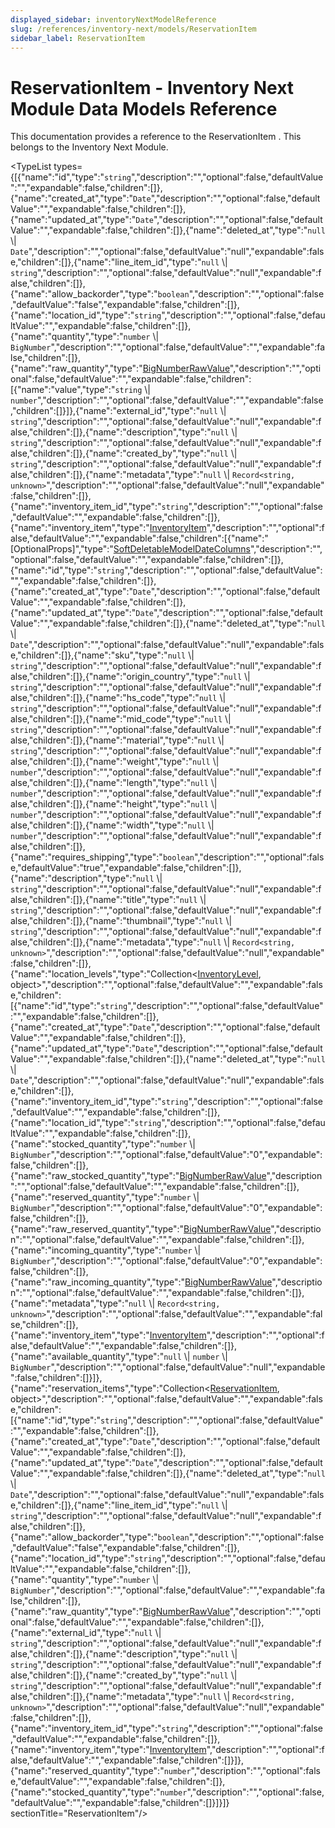 ```yaml
---
displayed_sidebar: inventoryNextModelReference
slug: /references/inventory-next/models/ReservationItem
sidebar_label: ReservationItem
---
```



# ReservationItem - Inventory Next Module Data Models Reference

This documentation provides a reference to the ReservationItem . This belongs to the Inventory Next Module.

<TypeList types={[{"name":"id","type":"`string`","description":"","optional":false,"defaultValue":"","expandable":false,"children":[]},{"name":"created_at","type":"`Date`","description":"","optional":false,"defaultValue":"","expandable":false,"children":[]},{"name":"updated_at","type":"`Date`","description":"","optional":false,"defaultValue":"","expandable":false,"children":[]},{"name":"deleted_at","type":"`null` \\| `Date`","description":"","optional":false,"defaultValue":"null","expandable":false,"children":[]},{"name":"line_item_id","type":"`null` \\| `string`","description":"","optional":false,"defaultValue":"null","expandable":false,"children":[]},{"name":"allow_backorder","type":"`boolean`","description":"","optional":false,"defaultValue":"false","expandable":false,"children":[]},{"name":"location_id","type":"`string`","description":"","optional":false,"defaultValue":"","expandable":false,"children":[]},{"name":"quantity","type":"`number` \\| `BigNumber`","description":"","optional":false,"defaultValue":"","expandable":false,"children":[]},{"name":"raw_quantity","type":"[BigNumberRawValue](../../../types/types/types.BigNumberRawValue/page.mdx)","description":"","optional":false,"defaultValue":"","expandable":false,"children":[{"name":"value","type":"`string` \\| `number`","description":"","optional":false,"defaultValue":"","expandable":false,"children":[]}]},{"name":"external_id","type":"`null` \\| `string`","description":"","optional":false,"defaultValue":"null","expandable":false,"children":[]},{"name":"description","type":"`null` \\| `string`","description":"","optional":false,"defaultValue":"null","expandable":false,"children":[]},{"name":"created_by","type":"`null` \\| `string`","description":"","optional":false,"defaultValue":"null","expandable":false,"children":[]},{"name":"metadata","type":"`null` \\| `Record<string, unknown>`","description":"","optional":false,"defaultValue":"null","expandable":false,"children":[]},{"name":"inventory_item_id","type":"`string`","description":"","optional":false,"defaultValue":"","expandable":false,"children":[]},{"name":"inventory_item","type":"[InventoryItem](../inventory_next_models.InventoryItem/page.mdx)","description":"","optional":false,"defaultValue":"","expandable":false,"children":[{"name":"[OptionalProps]","type":"[SoftDeletableModelDateColumns](../../../types/DAL/types/types.DAL.SoftDeletableModelDateColumns/page.mdx)","description":"","optional":false,"defaultValue":"","expandable":false,"children":[]},{"name":"id","type":"`string`","description":"","optional":false,"defaultValue":"","expandable":false,"children":[]},{"name":"created_at","type":"`Date`","description":"","optional":false,"defaultValue":"","expandable":false,"children":[]},{"name":"updated_at","type":"`Date`","description":"","optional":false,"defaultValue":"","expandable":false,"children":[]},{"name":"deleted_at","type":"`null` \\| `Date`","description":"","optional":false,"defaultValue":"null","expandable":false,"children":[]},{"name":"sku","type":"`null` \\| `string`","description":"","optional":false,"defaultValue":"null","expandable":false,"children":[]},{"name":"origin_country","type":"`null` \\| `string`","description":"","optional":false,"defaultValue":"null","expandable":false,"children":[]},{"name":"hs_code","type":"`null` \\| `string`","description":"","optional":false,"defaultValue":"null","expandable":false,"children":[]},{"name":"mid_code","type":"`null` \\| `string`","description":"","optional":false,"defaultValue":"null","expandable":false,"children":[]},{"name":"material","type":"`null` \\| `string`","description":"","optional":false,"defaultValue":"null","expandable":false,"children":[]},{"name":"weight","type":"`null` \\| `number`","description":"","optional":false,"defaultValue":"null","expandable":false,"children":[]},{"name":"length","type":"`null` \\| `number`","description":"","optional":false,"defaultValue":"null","expandable":false,"children":[]},{"name":"height","type":"`null` \\| `number`","description":"","optional":false,"defaultValue":"null","expandable":false,"children":[]},{"name":"width","type":"`null` \\| `number`","description":"","optional":false,"defaultValue":"null","expandable":false,"children":[]},{"name":"requires_shipping","type":"`boolean`","description":"","optional":false,"defaultValue":"true","expandable":false,"children":[]},{"name":"description","type":"`null` \\| `string`","description":"","optional":false,"defaultValue":"null","expandable":false,"children":[]},{"name":"title","type":"`null` \\| `string`","description":"","optional":false,"defaultValue":"null","expandable":false,"children":[]},{"name":"thumbnail","type":"`null` \\| `string`","description":"","optional":false,"defaultValue":"null","expandable":false,"children":[]},{"name":"metadata","type":"`null` \\| `Record<string, unknown>`","description":"","optional":false,"defaultValue":"null","expandable":false,"children":[]},{"name":"location_levels","type":"Collection&#60;[InventoryLevel](../inventory_next_models.InventoryLevel/page.mdx), object&#62;","description":"","optional":false,"defaultValue":"","expandable":false,"children":[{"name":"id","type":"`string`","description":"","optional":false,"defaultValue":"","expandable":false,"children":[]},{"name":"created_at","type":"`Date`","description":"","optional":false,"defaultValue":"","expandable":false,"children":[]},{"name":"updated_at","type":"`Date`","description":"","optional":false,"defaultValue":"","expandable":false,"children":[]},{"name":"deleted_at","type":"`null` \\| `Date`","description":"","optional":false,"defaultValue":"null","expandable":false,"children":[]},{"name":"inventory_item_id","type":"`string`","description":"","optional":false,"defaultValue":"","expandable":false,"children":[]},{"name":"location_id","type":"`string`","description":"","optional":false,"defaultValue":"","expandable":false,"children":[]},{"name":"stocked_quantity","type":"`number` \\| `BigNumber`","description":"","optional":false,"defaultValue":"0","expandable":false,"children":[]},{"name":"raw_stocked_quantity","type":"[BigNumberRawValue](../../../types/types/types.BigNumberRawValue/page.mdx)","description":"","optional":false,"defaultValue":"","expandable":false,"children":[]},{"name":"reserved_quantity","type":"`number` \\| `BigNumber`","description":"","optional":false,"defaultValue":"0","expandable":false,"children":[]},{"name":"raw_reserved_quantity","type":"[BigNumberRawValue](../../../types/types/types.BigNumberRawValue/page.mdx)","description":"","optional":false,"defaultValue":"","expandable":false,"children":[]},{"name":"incoming_quantity","type":"`number` \\| `BigNumber`","description":"","optional":false,"defaultValue":"0","expandable":false,"children":[]},{"name":"raw_incoming_quantity","type":"[BigNumberRawValue](../../../types/types/types.BigNumberRawValue/page.mdx)","description":"","optional":false,"defaultValue":"","expandable":false,"children":[]},{"name":"metadata","type":"`null` \\| `Record<string, unknown>`","description":"","optional":false,"defaultValue":"","expandable":false,"children":[]},{"name":"inventory_item","type":"[InventoryItem](../inventory_next_models.InventoryItem/page.mdx)","description":"","optional":false,"defaultValue":"","expandable":false,"children":[]},{"name":"available_quantity","type":"`null` \\| `number` \\| `BigNumber`","description":"","optional":false,"defaultValue":"null","expandable":false,"children":[]}]},{"name":"reservation_items","type":"Collection&#60;[ReservationItem](page.mdx), object&#62;","description":"","optional":false,"defaultValue":"","expandable":false,"children":[{"name":"id","type":"`string`","description":"","optional":false,"defaultValue":"","expandable":false,"children":[]},{"name":"created_at","type":"`Date`","description":"","optional":false,"defaultValue":"","expandable":false,"children":[]},{"name":"updated_at","type":"`Date`","description":"","optional":false,"defaultValue":"","expandable":false,"children":[]},{"name":"deleted_at","type":"`null` \\| `Date`","description":"","optional":false,"defaultValue":"null","expandable":false,"children":[]},{"name":"line_item_id","type":"`null` \\| `string`","description":"","optional":false,"defaultValue":"null","expandable":false,"children":[]},{"name":"allow_backorder","type":"`boolean`","description":"","optional":false,"defaultValue":"false","expandable":false,"children":[]},{"name":"location_id","type":"`string`","description":"","optional":false,"defaultValue":"","expandable":false,"children":[]},{"name":"quantity","type":"`number` \\| `BigNumber`","description":"","optional":false,"defaultValue":"","expandable":false,"children":[]},{"name":"raw_quantity","type":"[BigNumberRawValue](../../../types/types/types.BigNumberRawValue/page.mdx)","description":"","optional":false,"defaultValue":"","expandable":false,"children":[]},{"name":"external_id","type":"`null` \\| `string`","description":"","optional":false,"defaultValue":"null","expandable":false,"children":[]},{"name":"description","type":"`null` \\| `string`","description":"","optional":false,"defaultValue":"null","expandable":false,"children":[]},{"name":"created_by","type":"`null` \\| `string`","description":"","optional":false,"defaultValue":"null","expandable":false,"children":[]},{"name":"metadata","type":"`null` \\| `Record<string, unknown>`","description":"","optional":false,"defaultValue":"null","expandable":false,"children":[]},{"name":"inventory_item_id","type":"`string`","description":"","optional":false,"defaultValue":"","expandable":false,"children":[]},{"name":"inventory_item","type":"[InventoryItem](../inventory_next_models.InventoryItem/page.mdx)","description":"","optional":false,"defaultValue":"","expandable":false,"children":[]}]},{"name":"reserved_quantity","type":"`number`","description":"","optional":false,"defaultValue":"","expandable":false,"children":[]},{"name":"stocked_quantity","type":"`number`","description":"","optional":false,"defaultValue":"","expandable":false,"children":[]}]}]}  sectionTitle="ReservationItem"/>
